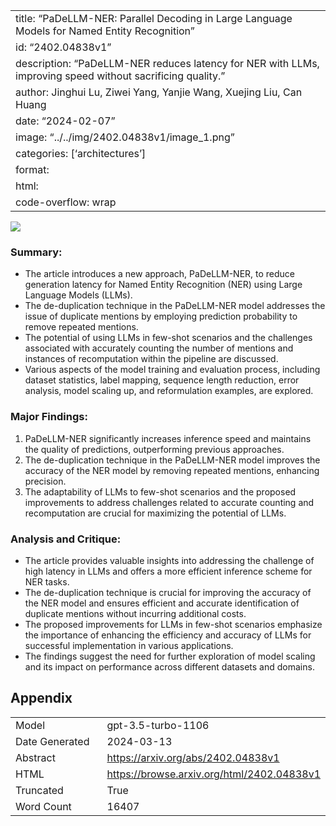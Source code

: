 
---
title: "PaDeLLM-NER: Parallel Decoding in Large Language Models for Named Entity Recognition"
id: "2402.04838v1"
description: "PaDeLLM-NER reduces latency for NER with LLMs, improving speed without sacrificing quality."
author: Jinghui Lu, Ziwei Yang, Yanjie Wang, Xuejing Liu, Can Huang
date: "2024-02-07"
image: "../../img/2402.04838v1/image_1.png"
categories: ['architectures']
format:
  html:
    code-overflow: wrap
---

![](../../img/2402.04838v1/image_1.png)

### Summary:
- The article introduces a new approach, PaDeLLM-NER, to reduce generation latency for Named Entity Recognition (NER) using Large Language Models (LLMs).
- The de-duplication technique in the PaDeLLM-NER model addresses the issue of duplicate mentions by employing prediction probability to remove repeated mentions.
- The potential of using LLMs in few-shot scenarios and the challenges associated with accurately counting the number of mentions and instances of recomputation within the pipeline are discussed.
- Various aspects of the model training and evaluation process, including dataset statistics, label mapping, sequence length reduction, error analysis, model scaling up, and reformulation examples, are explored.

### Major Findings:
1. PaDeLLM-NER significantly increases inference speed and maintains the quality of predictions, outperforming previous approaches.
2. The de-duplication technique in the PaDeLLM-NER model improves the accuracy of the NER model by removing repeated mentions, enhancing precision.
3. The adaptability of LLMs to few-shot scenarios and the proposed improvements to address challenges related to accurate counting and recomputation are crucial for maximizing the potential of LLMs.

### Analysis and Critique:
- The article provides valuable insights into addressing the challenge of high latency in LLMs and offers a more efficient inference scheme for NER tasks.
- The de-duplication technique is crucial for improving the accuracy of the NER model and ensures efficient and accurate identification of duplicate mentions without incurring additional costs.
- The proposed improvements for LLMs in few-shot scenarios emphasize the importance of enhancing the efficiency and accuracy of LLMs for successful implementation in various applications.
- The findings suggest the need for further exploration of model scaling and its impact on performance across different datasets and domains.

## Appendix

|          |          |
|----------|----------|
| Model     | gpt-3.5-turbo-1106       |
| Date Generated     | 2024-03-13       |
| Abstract | [https://arxiv.org/abs/2402.04838v1](https://arxiv.org/abs/2402.04838v1)        |
| HTML     | [https://browse.arxiv.org/html/2402.04838v1](https://browse.arxiv.org/html/2402.04838v1)       |
| Truncated       | True       |
| Word Count       | 16407       |